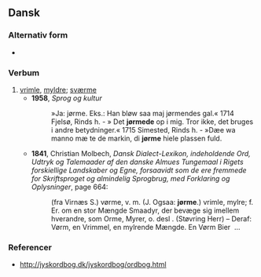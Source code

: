 == Dansk ==
=== Alternativ form ===
* {{l|da|vørme}}
=== Verbum ===
{{da-verb}}
# [[vrimle]], [[myldre]]; [[sværme]]
#* '''1958''', ''Sprog og kultur''
#*: »Ja: jørme. Eks.: Han bløw saa maj jørmendes gal.« 1714 Fjelsø, Rinds h. - » Det '''jørmede''' op i mig. Tror ikke, det bruges i andre betydninger.« 1715 Simested,  Rinds h. - »Dæe wa manno mæ te de markin, di '''jørme''' hiele plassen fuld.
#* '''1841''', Christian Molbech, ''Dansk Dialect-Lexikon, indeholdende Ord, Udtryk og Talemaader af den danske Almues Tungemaal i Rigets forskiellige Landskaber og Egne, forsaavidt som de ere fremmede for Skriftsproget og almindelig Sprogbrug, med Forklaring og Oplysninger'', page 664:
#*: (fra Virnæs S.) vørme, v. m. (J. Ogsaa: '''jørme'''.) vrimle, mylre; f. Er. om en stor  Mængde Smaadyr, der bevæge sig imellem hverandre, som Orme, Myrer, o. desl . (Støvring Herr) – Deraf: Vørm, en Vrimmel, en mylrende Mængde. En Vørm Bier &nbsp;...
=== Referencer ===
* http://jyskordbog.dk/jyskordbog/ordbog.html

